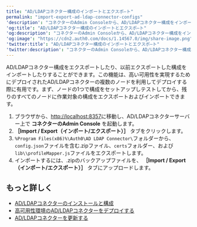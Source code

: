 ```yaml
---
title: "AD/LDAPコネクター構成のインポートとエクスポ―ト"
permalink: "import-export-ad-ldap-connector-configs"
'description': "コネクターのAdmin Consoleから、AD/LDAPコネクター構成をインポートおよびエクスポートする方法について説明します。"
'og:title': "AD/LDAPコネクター構成のインポートとエクスポ―ト"
'og:description': "コネクターのAdmin Consoleから、AD/LDAPコネクター構成をインポートおよびエクスポートする方法について説明します。"
'og:image': "https://cdn2.auth0.com/docs/1.14567.0/img/share-image.png"
'twitter:title': "AD/LDAPコネクター構成のインポートとエクスポ―ト"
'twitter:description': "コネクターのAdmin Consoleから、AD/LDAPコネクター構成をインポートおよびエクスポートする方法について説明します。"
---
```


AD/LDAPコネクター構成をエクスポートしたり、以前エクスポートした構成をインポートしたりすることができます。この機能は、高い可用性を実現するためにデプロイされたAD/LDAPコネクターの複数のノードを利用してデプロイする際に有用です。まず、ノードの1つで構成をセットアップしテストしてから、残りのすべてのノードに作業対象の構成をエクスポートおよびインポートできます。

1. ブラウザから、[http://localhost:8357](http://localhost:8357)に移動し、AD/LDAPコネクターサーバー上で **コネクターのAdmin Console** を起動します。
2. **［Import / Export（インポート/エクスポート）］** タブをクリックします。
3. `%Program Files(x86)%\Auth0\AD LDAP Connector\`フォルダーから、`config.json`ファイルを含む.zipファイル、`certs`フォルダー、および`lib\\profileMapper.js`ファイルをエクスポートします。
4. インポートするには、.zipのバックアップファイルを、 **［Import / Export（インポート/エクスポート）］** タブにアップロードします。

## もっと詳しく

* [AD/LDAPコネクターのインストールと構成](/docs/ja-jp/authenticate/identity-providers/enterprise-identity-providers/active-directory-ldap/ad-ldap-connector/install-configure-ad-ldap-connector)
* [高可用性環境のAD/LDAPコネクターをデプロイする](/docs/ja-jp/authenticate/identity-providers/enterprise-identity-providers/active-directory-ldap/ad-ldap-connector/ad-ldap-high-availability)
* [AD/LDAPコネクターを更新する](/docs/ja-jp/authenticate/identity-providers/enterprise-identity-providers/active-directory-ldap/ad-ldap-connector/update-ad-ldap-connectors)